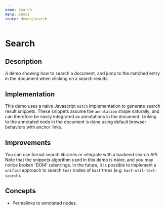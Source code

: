 ```yaml
---
name: Search
menu: Demos
route: demos/search
---
```



# Search

## Description
A demo showing how to search a document, and jump to the matched entry in the document when clicking on a search results.

## Implementation
This demo uses a naive Javascript `match` implementation to generate search result snippets.  These snippets assume the `annotation` shape naturally, and can therefore be easily integrated as annotations in the document.  Linking to the annotated node in the document is done using default browser behaviors with anchor links.

## Improvements
You can use formal search libraries or integrate with a backend search API.  Note that the snippets algorithm used in this demo is naive, and you may notice broken 'DOM' substrings.  In the future, it is possible to implement a `unified` approach to search `text` nodes of `hast` trees (e.g. `hast-util-text-search`).

## Concepts
- Permalinks to annotated nodes.

<DemoSearch />
